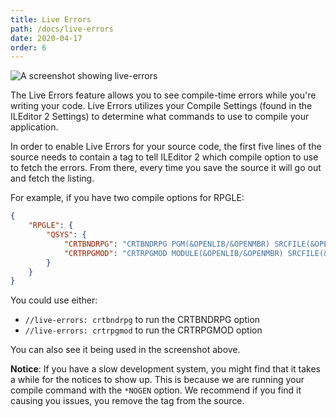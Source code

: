 ```yaml
---
title: Live Errors
path: /docs/live-errors
date: 2020-04-17
order: 6
---
```


![A screenshot showing live-errors](./live-errors.png)

The Live Errors feature allows you to see compile-time errors while you're writing your code. Live Errors utilizes your Compile Settings (found in the ILEditor 2 Settings) to determine what commands to use to compile your application.

In order to enable Live Errors for your source code, the first five lines of the source needs to contain a tag to tell ILEditor 2 which compile option to use to fetch the errors. From there, every time you save the source it will go out and fetch the listing.

For example, if you have two compile options for RPGLE:

```json
{
    "RPGLE": {
        "QSYS": {
            "CRTBNDRPG": "CRTBNDRPG PGM(&OPENLIB/&OPENMBR) SRCFILE(&OPENLIB/&OPENSPF) OPTION(*EVENTF) DBGVIEW(*SOURCE)",
            "CRTRPGMOD": "CRTRPGMOD MODULE(&OPENLIB/&OPENMBR) SRCFILE(&OPENLIB/&OPENSPF) OPTION(*EVENTF) DBGVIEW(*SOURCE)"
        }
    }
}
```

You could use either:

* `//live-errors: crtbndrpg` to run the CRTBNDRPG option
* `//live-errors: crtrpgmod` to run the CRTRPGMOD option

You can also see it being used in the screenshot above.

**Notice**: If you have a slow development system, you might find that it takes a while for the notices to show up. This is because we are running your compile command with the `*NOGEN` option. We recommend if you find it causing you issues, you remove the tag from the source.